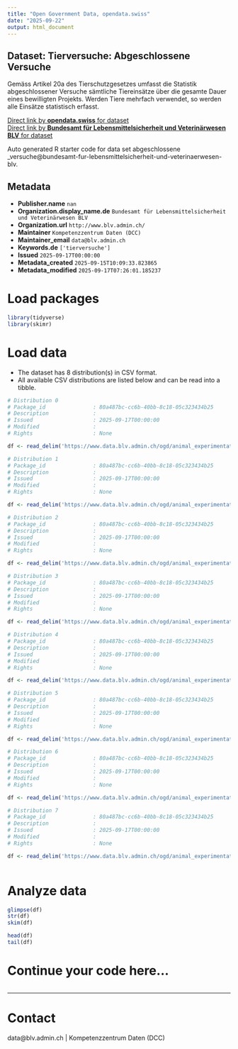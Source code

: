```yaml
---
title: "Open Government Data, opendata.swiss"
date: "2025-09-22"
output: html_document
---
```


## Dataset: Tierversuche: Abgeschlossene Versuche

Gemäss Artikel 20a des Tierschutzgesetzes umfasst die Statistik abgeschlossener Versuche sämtliche Tiereinsätze über die gesamte Dauer eines bewilligten Projekts. Werden Tiere mehrfach verwendet, so werden alle Einsätze statistisch erfasst.


[Direct link by **opendata.swiss** for dataset](https://opendata.swiss/de/dataset/tierversuche-abgeschlossene-versuche)<br>
[Direct link by **Bundesamt für Lebensmittelsicherheit und Veterinärwesen BLV** for dataset](https://www.blv.admin.ch/blv/de/home/tiere/tierversuche.html)

Auto generated R starter code for data set abgeschlossene _versuche@bundesamt-fur-lebensmittelsicherheit-und-veterinaerwesen-blv.

## Metadata

- **Publisher.name** `nan`
- **Organization.display_name.de** `Bundesamt für Lebensmittelsicherheit und Veterinärwesen BLV`
- **Organization.url** `http://www.blv.admin.ch/`
- **Maintainer** `Kompetenzzentrum Daten (DCC)`
- **Maintainer_email** `data@blv.admin.ch`
- **Keywords.de** `['tierversuche']`
- **Issued** `2025-09-17T00:00:00`
- **Metadata_created** `2025-09-15T10:09:33.823865`
- **Metadata_modified** `2025-09-17T07:26:01.185237`


# Load packages

```r

library(tidyverse)
library(skimr)

```

# Load data

-   The dataset has 8 distribution(s) in CSV format.
-   All available CSV distributions are listed below and can be read into a tibble.

```r

# Distribution 0
# Package_id               : 80a487bc-cc6b-40bb-8c18-05c323434b25
# Description              : 
# Issued                   : 2025-09-17T00:00:00
# Modified                 : 
# Rights                   : None

df <- read_delim('https://www.data.blv.admin.ch/ogd/animal_experimentation/completed_experiments/2014-2016.xlsx')

# Distribution 1
# Package_id               : 80a487bc-cc6b-40bb-8c18-05c323434b25
# Description              : 
# Issued                   : 2025-09-17T00:00:00
# Modified                 : 
# Rights                   : None

df <- read_delim('https://www.data.blv.admin.ch/ogd/animal_experimentation/completed_experiments/2017.xlsx')

# Distribution 2
# Package_id               : 80a487bc-cc6b-40bb-8c18-05c323434b25
# Description              : 
# Issued                   : 2025-09-17T00:00:00
# Modified                 : 
# Rights                   : None

df <- read_delim('https://www.data.blv.admin.ch/ogd/animal_experimentation/completed_experiments/2018.xlsx')

# Distribution 3
# Package_id               : 80a487bc-cc6b-40bb-8c18-05c323434b25
# Description              : 
# Issued                   : 2025-09-17T00:00:00
# Modified                 : 
# Rights                   : None

df <- read_delim('https://www.data.blv.admin.ch/ogd/animal_experimentation/completed_experiments/2019.xlsx')

# Distribution 4
# Package_id               : 80a487bc-cc6b-40bb-8c18-05c323434b25
# Description              : 
# Issued                   : 2025-09-17T00:00:00
# Modified                 : 
# Rights                   : None

df <- read_delim('https://www.data.blv.admin.ch/ogd/animal_experimentation/completed_experiments/2020.xlsx')

# Distribution 5
# Package_id               : 80a487bc-cc6b-40bb-8c18-05c323434b25
# Description              : 
# Issued                   : 2025-09-17T00:00:00
# Modified                 : 
# Rights                   : None

df <- read_delim('https://www.data.blv.admin.ch/ogd/animal_experimentation/completed_experiments/completed_experiments_since_2021.csv')

# Distribution 6
# Package_id               : 80a487bc-cc6b-40bb-8c18-05c323434b25
# Description              : 
# Issued                   : 2025-09-17T00:00:00
# Modified                 : 
# Rights                   : None

df <- read_delim('https://www.data.blv.admin.ch/ogd/animal_experimentation/completed_experiments/completed_experiments_animal_categories.csv')

# Distribution 7
# Package_id               : 80a487bc-cc6b-40bb-8c18-05c323434b25
# Description              : 
# Issued                   : 2025-09-17T00:00:00
# Modified                 : 
# Rights                   : None

df <- read_delim('https://www.data.blv.admin.ch/ogd/animal_experimentation/completed_experiments/completed_experiments_areas_of_application.csv')



```

# Analyze data

```r

glimpse(df)
str(df)
skim(df)

head(df)
tail(df)

```

# Continue your code here...

```r

```

------------------------------------------------------------------------

# Contact

data@blv.admin.ch | Kompetenzzentrum Daten (DCC)

